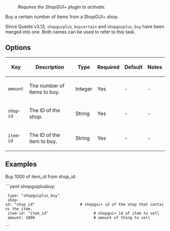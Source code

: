 : ''Requires the ShopGUI+ plugin to activate.''

Buy a certain number of items from a ShopGUI+ shop.

Since Quests v3.13, <code>shopguiplus_buycertain</code> and <code>shopguiplus_buy</code> have been merged into one. Both names can be used to refer to this task.

== Options ==
{|
|-
! Key
! Description
! Type
! Required
! Default
! Notes
|-
| <code>amount</code>
| The number of items to buy.
| Integer
| Yes
| -
| -
|-
| <code>shop-id</code>
| The ID of the shop.
| String
| Yes
| -
| -
|-
| <code>item-id</code>
| The ID of the item to buy.
| String
| Yes
| -
| -
|}

== Examples ==
Buy 1000 of item_id from shop_id:

```yaml
shopguiplusbuy:
  type: "shopguiplus_buy"
  shop-id: "shop_id"                    # shopgui+ id of the shop that contains the item.
  item-id: "item_id"                    # shopgui+ id of item to sell
  amount: 1000                          # amount of thing to sell
```

